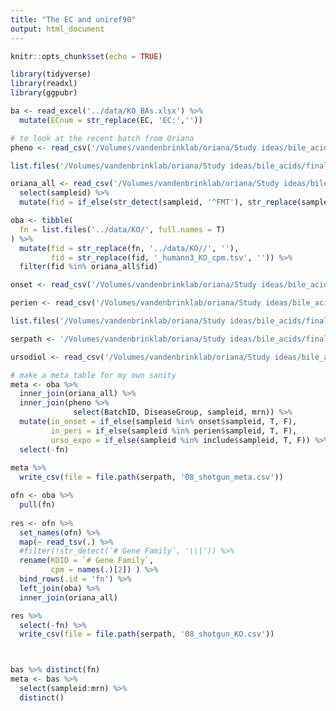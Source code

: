 ```yaml
---
title: "The EC and uniref90"
output: html_document
---
```


```r
knitr::opts_chunk$set(echo = TRUE)
```

```r
library(tidyverse)
library(readxl)
library(ggpubr)
```

```r
ba <- read_excel('../data/KO_BAs.xlsx') %>% 
  mutate(ECnum = str_replace(EC, 'EC:',''))

```


```r
# to look at the recent batch from Oriana
pheno <- read_csv('/Volumes/vandenbrinklab/oriana/Study ideas/bile_acids/final_datasets/all_BAs_conc.csv')

list.files('/Volumes/vandenbrinklab/oriana/Study ideas/bile_acids/final_datasets/')

oriana_all <- read_csv('/Volumes/vandenbrinklab/oriana/Study ideas/bile_acids/final_datasets/all_BAs_conc.csv') %>% 
  select(sampleid) %>% 
  mutate(fid = if_else(str_detect(sampleid, '^FMT'), str_replace(sampleid, '\\.', '_'), sampleid))

oba <- tibble(
  fn = list.files('../data/KO/', full.names = T)
) %>% 
  mutate(fid = str_replace(fn, '../data/KO//', ''),
         fid = str_replace(fid, '_humann3_KO_cpm.tsv', '')) %>% 
  filter(fid %in% oriana_all$fid)

onset <- read_csv('/Volumes/vandenbrinklab/oriana/Study ideas/bile_acids/final_datasets/cohort_BAs_later.csv')

perien <- read_csv('/Volumes/vandenbrinklab/oriana/Study ideas/bile_acids/final_datasets/cohort_BAs_periengr.csv')

list.files('/Volumes/vandenbrinklab/oriana/Study ideas/bile_acids/final_datasets/')

serpath <- '/Volumes/vandenbrinklab/oriana/Study ideas/bile_acids/final_datasets/'

ursodiol <- read_csv('/Volumes/vandenbrinklab/oriana/Study ideas/bile_acids/final_datasets/ursodiol.csv')
```

```r
# make a meta table for my own sanity
meta <- oba %>% 
  inner_join(oriana_all) %>% 
  inner_join(pheno %>% 
              select(BatchID, DiseaseGroup, sampleid, mrn)) %>% 
  mutate(in_onset = if_else(sampleid %in% onset$sampleid, T, F),
         in_peri = if_else(sampleid %in% perien$sampleid, T, F),
         urso_expo = if_else(sampleid %in% include$sampleid, T, F)) %>% 
  select(-fn)
 
meta %>% 
  write_csv(file = file.path(serpath, '08_shotgun_meta.csv'))
```


```r
ofn <- oba %>% 
  pull(fn)
 
res <- ofn %>% 
  set_names(ofn) %>% 
  map(~ read_tsv(.) %>% 
  #filter(!str_detect(`# Gene Family`, '\\|')) %>% 
  rename(KOID = `# Gene Family`,
         cpm = names(.)[2]) ) %>% 
  bind_rows(.id = 'fn') %>% 
  left_join(oba) %>% 
  inner_join(oriana_all)

res %>% 
  select(-fn) %>% 
  write_csv(file = file.path(serpath, '08_shotgun_KO.csv'))



bas %>% distinct(fn)
meta <- bas %>% 
  select(sampleid:mrn) %>% 
  distinct()


```

